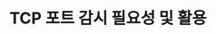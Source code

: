---
id: about-tcp-port
title: TCP 포트 감시 필요성 및 활용
description: TCP 포트 감시 필요성 및 활용 예시를 안내합니다.
tags: [ 서버 모니터링, Server, 더 알아보기, TCP 포트 ]
keywords: [ 서버, 서버 모니터링, TCP 포트 ]
toc_max_heading_level: 2
displayed_sidebar: learningSidebar
---